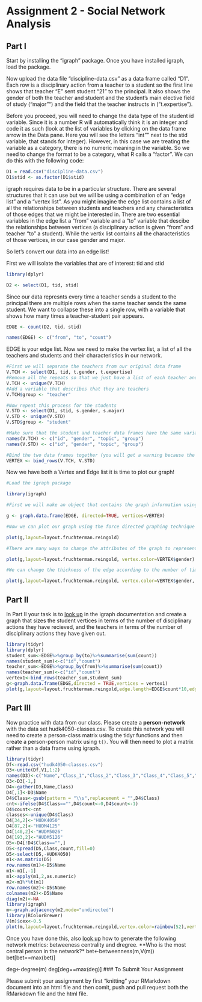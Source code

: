 # Assignment 2 - Social Network Analysis

## Part I
Start by installing the "igraph" package. Once you have installed igraph, load the package.

Now upload the data file "discipline-data.csv" as a data frame called "D1". Each row is a disciplinary action from a teacher to a student so the first line shows that teacher "E" sent student "21" to the principal. It also shows the gender of both the teacher and student and the student's main elective field of study ("major"") and the field that the teacher instructs in ("t.expertise").

Before you proceed, you will need to change the data type of the student id variable. Since it is a number R will automatically think it is an integer and code it as such (look at the list of variables by clicking on the data frame arrow in the Data pane. Here you will see the letters "int"" next to the stid variable, that stands for integer). However, in this case we are treating the variable as a category, there is no numeric meaning in the variable. So we need to change the format to be a category, what R calls a "factor". We can do this with the following code:

```r
D1 = read.csv("discipline-data.csv")
D1$stid <- as.factor(D1$stid)
```

igraph requires data to be in a particular structure. There are several structures that it can use but we will be using a combination of an "edge list" and a "vertex list". As you might imagine the edge list contains a list of all the relationships between students and teachers and any characteristics of those edges that we might be interested in. There are two essential variables in the edge list a "from" variable and a "to" variable that descibe the relationships between vertices (a disciplinary action is given "from" and teacher "to" a student). While the vertix list contains all the characteristics of those vertices, in our case gender and major.

So let's convert our data into an edge list!

First we will isolate the variables that are of interest: tid and stid

```r
library(dplyr)

D2 <- select(D1, tid, stid)
```

Since our data represnts every time a teacher sends a student to the principal there are multiple rows when the same teacher sends the same student. We want to collapse these into a single row, with a variable that shows how many times a teacher-student pair appears.

```r

EDGE <- count(D2, tid, stid)

names(EDGE) <- c("from", "to", "count")

```

EDGE is your edge list. Now we need to make the vertex list, a list of all the teachers and students and their characteristics in our network.

```r

#First we will separate the teachers from our original data frame
V.TCH <- select(D1, tid, t.gender, t.expertise)
#Remove all the repeats so that we just have a list of each teacher and their characteristics
V.TCH <- unique(V.TCH)
#Add a variable that describes that they are teachers
V.TCH$group <- "teacher"

#Now repeat this process for the students
V.STD <- select(D1, stid, s.gender, s.major)
V.STD <- unique(V.STD)
V.STD$group <- "student"

#Make sure that the student and teacher data frames have the same variables names
names(V.TCH) <- c("id", "gender", "topic", "group")
names(V.STD) <- c("id", "gender", "topic", "group")

#Bind the two data frames together (you will get a warning because the teacher data frame has 5 types of id (A,B,C,D,E) and the student has 25 (1-30), this isn't a problem)
VERTEX <- bind_rows(V.TCH, V.STD)

```

Now we have both a Vertex and Edge list it is time to plot our graph!

```r
#Load the igraph package

library(igraph)

#First we will make an object that contains the graph information using our two dataframes EDGE and VERTEX. Notice that we have made "directed = TRUE" - our graph is directed since discipline is being given from a teacher to a student.

g <- graph.data.frame(EDGE, directed=TRUE, vertices=VERTEX)

#Now we can plot our graph using the force directed graphing technique - our old friend Fruchertman-Reingold!

plot(g,layout=layout.fruchterman.reingold)

#There are many ways to change the attributes of the graph to represent different characteristics of the newtork. For example, we can color the nodes according to gender.

plot(g,layout=layout.fruchterman.reingold, vertex.color=VERTEX$gender)

#We can change the thickness of the edge according to the number of times a particular teacher has sent a particular student to the principal.

plot(g,layout=layout.fruchterman.reingold, vertex.color=VERTEX$gender, edge.width=EDGE$count)

````

## Part II

In Part II your task is to [look up](http://igraph.org/r/) in the igraph documentation and create a graph that sizes the student vertices in terms of the number of disciplinary actions they have recieved, and the teachers in terms of the number of disciplinary actions they have given out.


```r
library(tidyr)
library(dplyr)
student_sum<-EDGE%>%group_by(to)%>%summarise(sum(count))
names(student_sum)<-c("id","count")
teacher_sum<-EDGE%>%group_by(from)%>%summarise(sum(count))
names(teacher_sum)<-c("id","count")
vertex1<-bind_rows(teacher_sum,student_sum)
g<-graph.data.frame(EDGE,directed = TRUE,vertices = vertex1)
plot(g,layout=layout.fruchterman.reingold,edge.length=EDGE$count*10,edge.arrow.size=0.7,vertex.size=vertex1$count*2)
```



## Part III

Now practice with data from our class. Please create a **person-network** with the data set hudk4050-classes.csv. To create this network you will need to create a person-class matrix using the tidyr functions and then create a person-person matrix using `t()`. You will then need to plot a matrix rather than a data frame using igraph.
```r
library(tidyr)
Df<-read.csv("hudk4050-classes.csv")
D3<-unite(Df,V1,1:2)
names(D3)<-c("Name","Class_1","Class_2","Class_3","Class_4","Class_5","Class_6")
D3<-D3[-1,]
D4<-gather(D3,Name,Class)
D4[,1]<-D3$Name
D4$Class<-gsub(pattern = "\\s",replacement = "",D4$Class)
cnt<-ifelse(D4$Class=="",D4$count<-0,D4$count<-1)
D4$count<-cnt
classes<-unique(D4$Class)
D4[34,2]<-"HUDK4050"
D4[87,2]<-"HUDM4125"
D4[140,2]<-"HUDM5026"
D4[193,2]<-"HUDM5126"
D5<-D4[!D4$Class=="",]
D5<-spread(D5,Class,count,fill=0)
D5<-select(D5,-HUDK4050)
m1<-as.matrix(D5)
row.names(m1)<-D5$Name
m1<-m1[,-1]
m1<-apply(m1,2,as.numeric)
m2<-m1%*%t(m1)
row.names(m2)<-D5$Name
colnames(m2)<-D5$Name
diag(m2)<-NA
library(igraph)
m<-graph.adjacency(m2,mode="undirected")
library(RColorBrewer)
V(m)$cex<-0.5
plot(m,layout=layout.fruchterman.reingold,vertex.color=rainbow(52),vertex.label.cex=0.4)

```


Once you have done this, also [look up](http://igraph.org/r/) how to generate the following network metrics: betweeness centrality and dregree. **Who is the most central person in the network?*
bet<-betweenness(m,V(m))
bet[bet==max(bet)]

deg<-degree(m)
deg[deg==max(deg)]
### To Submit Your Assignment

Please submit your assignment by first "knitting" your RMarkdown document into an html file and then comit, push and pull request both the RMarkdown file and the html file.

